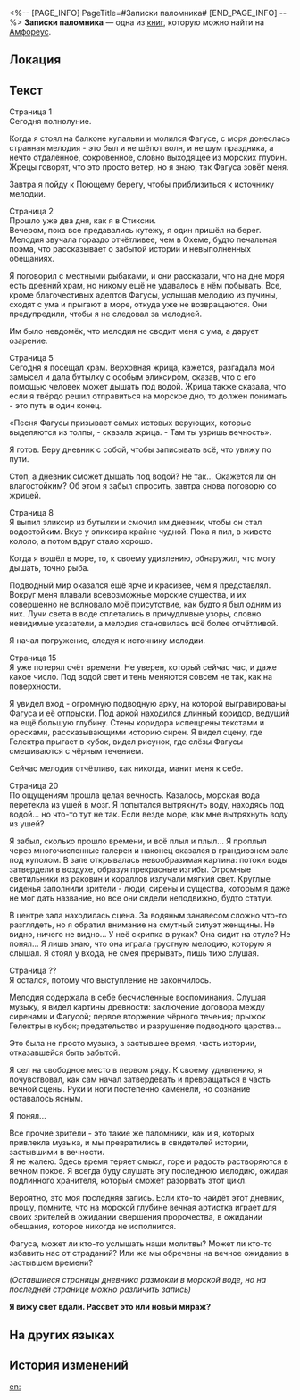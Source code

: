 <%-- [PAGE_INFO]
PageTitle=#Записки паломника#
[END_PAGE_INFO] --%>
{{Дополнить}}
{{Книга Инфобокс
|id           = 579
|Название     = 
|Изображение  = Предмет Записки паломника.png
|Мир          = Амфореус
|Томов        = 1
|Автор        = <!--нужно добавить-->
|Описание     = Личный дневник одного паломника. Некоторые записи размыло морской водой, поэтому полное содержание неизвестно.
|Том1         = {{tx}}
|Источник1    = {{tx|Отсутствует источник}}
|Персонажи    = 
|Фракции      = 
}}
'''Записки паломника''' — одна из [[Книги|книг]], которую можно найти на [[Амфореус]].

==Локация==
{{Отметка карты|<!--название карты-->|<!--id отметки-->}}

==Текст==
Страница 1<br />
Сегодня полнолуние.

Когда я стоял на балконе купальни и молился Фагусе, с моря донеслась странная мелодия - это был и не шёпот волн, и не шум праздника, а нечто отдалённое, сокровенное, словно выходящее из морских глубин. Жрецы говорят, что это просто ветер, но я знаю, так Фагуса зовёт меня.

Завтра я пойду к Поющему берегу, чтобы приблизиться к источнику мелодии.

Страница 2<br />
Прошло уже два дня, как я в Стиксии.<br />
Вечером, пока все предавались кутежу, я один пришёл на берег. Мелодия звучала гораздо отчётливее, чем в Охеме, будто печальная поэма, что рассказывает о забытой истории и невыполненных обещаниях.

Я поговорил с местными рыбаками, и они рассказали, что на дне моря есть древний храм, но никому ещё не удавалось в нём побывать. Все, кроме благочестивых адептов Фагусы, услышав мелодию из пучины, сходят с ума и прыгают в море, откуда уже не возвращаются. Они предупредили, чтобы я не следовал за мелодией.

Им было невдомёк, что мелодия не сводит меня с ума, а дарует озарение.

Страница 5<br />
Сегодня я посещал храм. Верховная жрица, кажется, разгадала мой замысел и дала бутылку с особым эликсиром, сказав, что с его помощью человек может дышать под водой. Жрица также сказала, что если я твёрдо решил отправиться на морское дно, то должен понимать - это путь в один конец.

«Песня Фагусы призывает самых истовых верующих, которые выделяются из толпы, - сказала жрица. - Там ты узришь вечность».

Я готов. Беру дневник с собой, чтобы записывать всё, что увижу по пути.

Стоп, а дневник сможет дышать под водой? Не так... Окажется ли он влагостойким? Об этом я забыл спросить, завтра снова поговорю со жрицей.

Страница 8<br />
Я выпил эликсир из бутылки и смочил им дневник, чтобы он стал водостойким. Вкус у эликсира крайне чудной. Пока я пил, в животе кололо, а потом вдруг стало хорошо.

Когда я вошёл в море, то, к своему удивлению, обнаружил, что могу дышать, точно рыба.

Подводный мир оказался ещё ярче и красивее, чем я представлял. Вокруг меня плавали всевозможные морские существа, и их совершенно не волновало моё присутствие, как будто я был одним из них. Лучи света в воде сплетались в причудливые узоры, словно невидимые указатели, а мелодия становилась всё более отчётливой.

Я начал погружение, следуя к источнику мелодии.

Страница 15<br />
Я уже потерял счёт времени. Не уверен, который сейчас час, и даже какое число. Под водой свет и тень меняются совсем не так, как на поверхности.

Я увидел вход - огромную подводную арку, на которой выгравированы Фагуса и её отпрыски. Под аркой находился длинный коридор, ведущий на ещё большую глубину. Стены коридора испещрены текстами и фресками, рассказывающими историю сирен. Я видел сцену, где Гелектра прыгает в кубок, видел рисунок, где слёзы Фагусы смешиваются с чёрным течением.

Сейчас мелодия отчётливо, как никогда, манит меня к себе.

Страница 20<br />
По ощущениям прошла целая вечность. Казалось, морская вода перетекла из ушей в мозг. Я попытался вытряхнуть воду, находясь под водой... но что-то тут не так. Если везде море, как мне вытряхнуть воду из ушей?

Я забыл, сколько прошло времени, и всё плыл и плыл... Я проплыл через многочисленные галереи и наконец оказался в грандиозном зале под куполом. В зале открывалась невообразимая картина: потоки воды затвердели в воздухе, образуя прекрасные изгибы. Огромные светильники из раковин и кораллов излучали мягкий свет. Круглые сиденья заполнили зрители - люди, сирены и существа, которым я даже не мог дать название, но все они сидели неподвижно, будто статуи.

В центре зала находилась сцена. За водяным занавесом сложно что-то разглядеть, но я обратил внимание на смутный силуэт женщины. Не видно, ничего не видно... У неё скрипка в руках? Она сидит на стуле? Не понял... Я лишь знаю, что она играла грустную мелодию, которую я слышал. Я стоял у входа, не смея прерывать, лишь тихо слушая.

Страница ??<br />
Я остался, потому что выступление не закончилось.

Мелодия содержала в себе бесчисленные воспоминания. Слушая музыку, я видел картины древности: заключение договора между сиренами и Фагусой; первое вторжение чёрного течения; прыжок Гелектры в кубок; предательство и разрушение подводного царства...

Это была не просто музыка, а застывшее время, часть истории, отказавшейся быть забытой.

Я сел на свободное место в первом ряду. К своему удивлению, я почувствовал, как сам начал затвердевать и превращаться в часть вечной сцены. Руки и ноги постепенно каменели, но сознание оставалось ясным.

Я понял...

Все прочие зрители - это такие же паломники, как и я, которых привлекла музыка, и мы превратились в свидетелей истории, застывшими в вечности.<br />
Я не жалею. Здесь время теряет смысл, горе и радость растворяются в вечном покое. Я всегда буду слушать эту последнюю мелодию, ожидая подлинного хранителя, который сможет разорвать этот цикл.

Вероятно, это моя последняя запись. Если кто-то найдёт этот дневник, прошу, помните, что на морской глубине вечная артистка играет для своих зрителей в ожидании свершения пророчества, в ожидании обещания, которое никогда не исполнится.

Фагуса, может ли кто-то услышать наши молитвы? Может ли кто-то избавить нас от страданий? Или же мы обречены на вечное ожидание в застывшем времени?

''(Оставшиеся страницы дневника размокли в морской воде, но на последней странице можно различить запись)''

'''Я вижу свет вдали. Рассвет это или новый мираж?'''

==На других языках==
{{На других языках
|en   = Pilgrim's Notes
|zhs  = 朝圣者手记
|zht  = 朝聖者手記
|ja   = 巡礼者の手記
|ko   = 순례자의 수첩
|es   = Notas de un peregrino
|fr   = Notes du pèlerin
|ru   = Записки паломника
|th   = บันทึกของผู้แสวงบุญ
|vi   = Nhật Ký Người Hành Hương
|de   = Pilgeraufzeichnungen
|id   = Catatan Peziarah
|pt   = Notas do Peregrino
}}

==История изменений==
{{История изменений|3.5}}

[[en:]]
